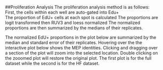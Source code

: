 
##Proliferation Analysis
The proliferation analysis method is as follows:  
First, the cells within each well are auto-gated into Edu+  
The proportion of EdU+ cells at each spot is calculated
The proportions are logit transformed then RUV3 and loess normalized
The normalized proportions are then summarized by the medians of their replicates.  

The normalized EdU+ proportions in the plot below are summarized by the median and standard error of their replicates. Hovering over the the interactive plot below shows the MEP identities. Clicking and dragging over a section of the plot will zoom into the selected location. Double clicking on the zooomed plot will restore the original plot. The first plot is for the full dataset while the second is for the HF dataset.
